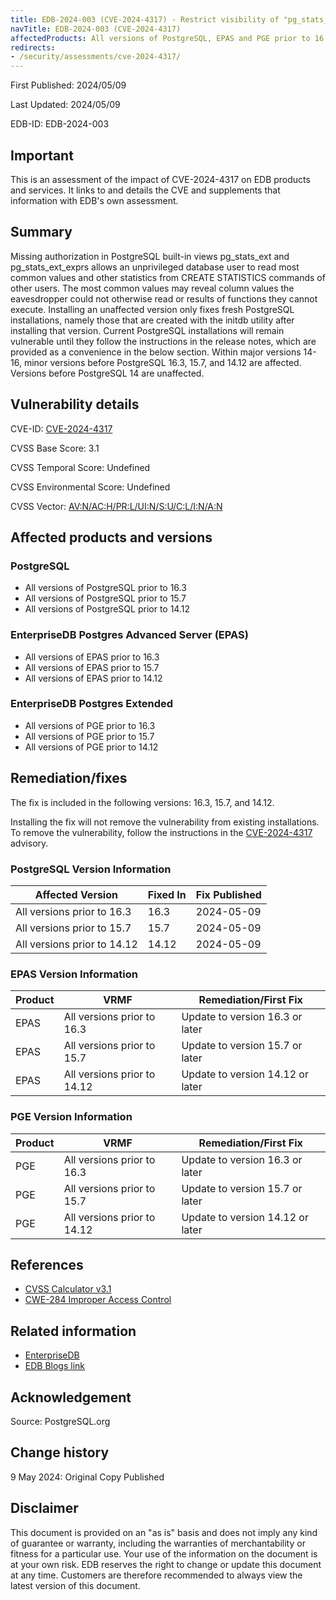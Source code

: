 ```yaml
---
title: EDB-2024-003 (CVE-2024-4317) - Restrict visibility of "pg_stats_ext" and "pg_stats_ext_exprs" entries to the table owner
navTitle: EDB-2024-003 (CVE-2024-4317)
affectedProducts: All versions of PostgreSQL, EPAS and PGE prior to 16.3, 15.7, and 14.12
redirects:
- /security/assessments/cve-2024-4317/
---
```


First Published: 2024/05/09

Last Updated: 2024/05/09

EDB-ID: EDB-2024-003

## Important

This is an assessment of the impact of CVE-2024-4317 on EDB products and services. It links to and details the CVE and supplements that information with EDB's own assessment.

## Summary

Missing authorization in PostgreSQL built-in views pg_stats_ext and pg_stats_ext_exprs allows an unprivileged database user to read most common values and other statistics from CREATE STATISTICS commands of other users. The most common values may reveal column values the eavesdropper could not otherwise read or results of functions they cannot execute. Installing an unaffected version only fixes fresh PostgreSQL installations, namely those that are created with the initdb utility after installing that version. Current PostgreSQL installations will remain vulnerable until they follow the instructions in the release notes, which are provided as a convenience in the below section. Within major versions 14-16, minor versions before PostgreSQL 16.3, 15.7, and 14.12 are affected. Versions before PostgreSQL 14 are unaffected.

## Vulnerability details

CVE-ID:  [CVE-2024-4317](https://www.postgresql.org/support/security/CVE-2024-4317/)

CVSS Base Score: 3.1

CVSS Temporal Score: Undefined

CVSS Environmental Score: Undefined

CVSS Vector: [AV:N/AC:H/PR:L/UI:N/S:U/C:L/I:N/A:N](https://nvd.nist.gov/vuln-metrics/cvss/v3-calculator?vector=AV:N/AC:H/PR:L/UI:N/S:U/C:L/I:N/A:N&version=3.0)

## Affected products and versions

### PostgreSQL

* All versions of PostgreSQL prior to 16.3
* All versions of PostgreSQL prior to 15.7
* All versions of PostgreSQL prior to 14.12

### EnterpriseDB Postgres Advanced Server (EPAS)

* All versions of EPAS prior to 16.3
* All versions of EPAS prior to 15.7
* All versions of EPAS prior to 14.12

### EnterpriseDB Postgres Extended

* All versions of PGE prior to 16.3
* All versions of PGE prior to 15.7
* All versions of PGE prior to 14.12

## Remediation/fixes

The fix is included in the following versions: 16.3, 15.7, and 14.12.

Installing the fix will not remove the vulnerability from existing installations. To remove the vulnerability, follow the instructions in the [CVE-2024-4317](https://www.postgresql.org/support/security/CVE-2024-4317/) advisory.
    
### PostgreSQL Version Information

| Affected Version            | Fixed In | Fix Published |
|-----------------------------|----------|---------------|
| All versions prior to 16.3  | 16.3     | 2024-05-09    |
| All versions prior to 15.7  | 15.7     | 2024-05-09    |
| All versions prior to 14.12 | 14.12    | 2024-05-09    |

### EPAS Version Information

| Product | VRMF                           | Remediation/First Fix                                                                                                                        |
|---------|--------------------------------|----------------------------------------------------------------------------------------------------------------------------------------------|
| EPAS    | All versions prior to 16.3     | Update to version 16.3 or later                                                                                                              |
| EPAS    | All versions prior to 15.7     | Update to version 15.7 or later                                                                                                              |
| EPAS    | All versions prior to 14.12    | Update to version 14.12 or later                                                                                                             |

### PGE Version Information

| Product | VRMF                           | Remediation/First Fix                                                                                                                      |
|---------|--------------------------------|--------------------------------------------------------------------------------------------------------------------------------------------|
| PGE     | All versions prior to 16.3     | Update to version 16.3 or later                                                                                                            |
| PGE     | All versions prior to 15.7     | Update to version 15.7 or later                                                                                                            |
| PGE     | All versions prior to 14.12    | Update to version 14.12 or later                                                                                                           |

## References

* [CVSS Calculator v3.1](https://www.first.org/cvss/calculator/3.1)
* [CWE-284 Improper Access Control](http://cwe.mitre.org/data/definitions/284.html)

## Related information

* [EnterpriseDB](https://www.enterprisedb.com/)
* [EDB Blogs link](https://enterprisedb.com/blog/)

## Acknowledgement

Source: PostgreSQL.org

## Change history

9 May 2024: Original Copy Published

## Disclaimer

This document is provided on an "as is" basis and does not imply any kind of
guarantee or warranty, including the warranties of merchantability or fitness
for a particular use. Your use of the information on the document is at your own
risk. EDB reserves the right to change or update this document at any time.
Customers are therefore recommended to always view the latest version of this
document.
